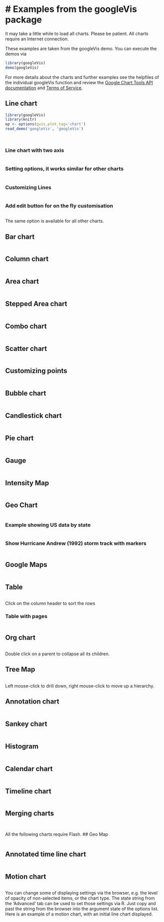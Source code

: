 <!--
%\VignetteEngine{knitr::knitr}
%\VignetteIndexEntry{Demonstartion of googleVis}
-->
# Examples from the googleVis package
===========================================
It may take a little while to load all charts. Please be patient.
All charts require an Internet connection.

These examples are taken from the googleVis demo. 
You can execute the demos via
```r
library(googleVis)
demo(googleVis)
```

For more details about the charts and further examples see the 
helpfiles of the individual googleVis function and review the 
[Google Chart Tools API documentation](https://developers.google.com/chart/interactive/docs/gallery) and [Terms of Service](https://developers.google.com/terms).

## Line chart
```r
library(googleVis)
library(knitr)
op <- options(gvis.plot.tag='chart')
read_demo('googleVis', 'googleVis')
```
```r
```
```r
```

### Line chart with two axis
```r
```

### Setting options, it works similar for other charts
```r
```

### Customizing Lines
```r
```

### Add edit button for on the fly customisation
```r
```
The same option is available for all other charts.

## Bar chart
```r
```

## Column chart
```r
```

## Area chart
```r
```

## Stepped Area chart
```r
```

## Combo chart
```r
```

## Scatter chart
```r
```

## Customizing points
```r
```

## Bubble chart
```r
```

## Candlestick chart
```r
```

## Pie chart
```r
```

## Gauge
```r
```

## Intensity Map
```r
```

## Geo Chart
```r
```

### Example showing US data by state 
```r
```

### Show Hurricane Andrew (1992) storm track with markers
```r
```

## Google Maps
```r
```

## Table
```r
```
Click on the column header to sort the rows 

### Table with pages
```r
```

## Org chart
```r
```
Double click on a parent to collapse all its children.

## Tree Map 
```r
```
Left mouse-click to drill down, right mouse-click to move up a hierarchy.

## Annotation chart 
```r
```

## Sankey chart
```r
```

## Histogram
```r
```

## Calendar chart
```r
```

## Timeline chart
```r
```

## Merging charts
```r
```

```r
```



All the following charts require Flash. 
## Geo Map
```r
```

## Annotated time line chart
```r
```

## Motion chart
```r
```

You can change some of displaying settings via the browser,
e.g. the level of opacity of non-selected items, or the chart type.
The state string from the 'Advanced' tab can be used to set those
settings via R. Just copy and past the string from the browser into
the argument state of the options list.
Here is an example of a motion chart, with an initial line chart
displayed. 

```r
```


